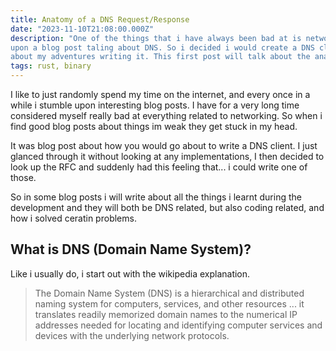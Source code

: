 ```yaml
---
title: Anatomy of a DNS Request/Response
date: "2023-11-10T21:08:00.000Z"
description: "One of the things that i have always been bad at is networking, and i during my _interneting_ i stumbled
upon a blog post taling about DNS. So i decided i would create a DNS client in Rust. SO might write a couple of post
about my adventures writing it. This first post will talk about the anatomy."
tags: rust, binary
---
```


I like to just randomly spend my time on the internet, and every once in a while i stumble upon interesting blog posts.
I have for a very long time considered myself really bad at everything related to networking. So when i find good blog
posts about things im weak they get stuck in my head.

It was blog post about how you would go about to write a DNS client. I just glanced through it without looking at any
implementations, I then decided to look up the RFC and suddenly had this feeling that... i could write one of
those.

So in some blog posts i will write about all the things i learnt during the development and they will both be DNS
related, but also coding related, and how i solved ceratin problems.

## What is DNS (Domain Name System)?

Like i usually do, i start out with the wikipedia explanation.

<Blockquote source="wikipedia">
The Domain Name System (DNS) is a hierarchical and distributed naming system for computers, services, and other
resources ... it translates readily memorized domain names to the numerical IP addresses needed for locating and
identifying computer services and devices with the underlying network protocols.
</Blockquote>

